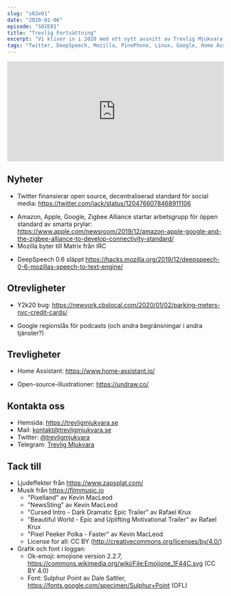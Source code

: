 ```yaml
---
slug: "s02e01"
date: "2020-01-06"
episode: "S02E01"
title: "Trevlig Fortsättning"
excerpt: "Vi kliver in i 2020 med ett nytt avsnitt av Trevlig Mjukvara. Som vanligt diskuterar vi nyheter, otrevligheter och trevligheter. Vi blir lite besvikna på Google, glada på Mozilla och allmänt imponerade av Home Assistant!"
tags: "Twitter, DeepSpeech, Mozilla, PinePhone, Linux, Google, Home Assistant, ActivityPub, Amazon, Apple, Zigbee, Open Source, Plasma, KDE, Matrix"
---
```


<!-- Går det inte att sätta några av dessa dynamiskt utifrån värdena på slugsen där uppe? -->
<SEO title="S02E01 - Trevlig Fortsättning" />
<div style="width: 100%;">
<iframe src="https://open.spotify.com/embed-podcast/episode/78UI5fZs7rRxSKV6CPaiDc" width="100%" height="232" frameborder="0" allowtransparency="true" allow="encrypted-media"></iframe>
</div>

## Nyheter
- Twitter finansierar open source, decentraliserad standard för social media: https://twitter.com/jack/status/1204766078468911106
<!---
  * ActivityPub?
   - mastodon
   - Nextcloud
  * Ny standard?
--->
- Amazon, Apple, Google, Zigbee Alliance startar arbetsgrupp för öppen standard av smarta prylar: https://www.apple.com/newsroom/2019/12/amazon-apple-google-and-the-zigbee-alliance-to-develop-connectivity-standard/
- Mozilla byter till Matrix från IRC 
<!---
 * andra som bytt: KDE, French Ministry of Digital
--->
- DeepSpeech 0.6 släppt https://hacks.mozilla.org/2019/12/deepspeech-0-6-mozillas-speech-to-text-engine/
<!---
 * 22 gånger mindre minnesanvändning
 * startar 500 gånger snabbare
 * engelska modellen 50% mindre
 --->


## Otrevligheter
- Y2k20 bug: https://newyork.cbslocal.com/2020/01/02/parking-meters-nyc-credit-cards/
<!---
  * 14 000 automater i NYC
--->
- Google regionslås för podcasts (och andra begränsningar i andra tjänster?)
<!---
  * google+ invite only 
  * google wave invite only
  * stadia
  * google buzz
--->
## Trevligheter
- Home Assistant: https://www.home-assistant.io/
<!---
  * vad: hubben för alla sina prylar
  * öppna alternativ: openhab, domoticz
  * stängda motsvarigheter: samsung smart things, homey, hue bridge 
  * usp: open source, lokal, extremt populär (10:e plats av mest contributors på github)
  * baksidor: inte version 1.0 än... men 0.103
--->
- Open-source-illustrationer: https://undraw.co/

<!---
## Utmaningar
Alex PinePhone kommer snart... troligen
Seb funderar på linux...
--->

## Kontakta oss
- Hemsida: https://trevligmjukvara.se
- Mail: kontakt@trevligmjukvara.se
- Twitter: [@trevligmjukvara](https://twitter.com/trevligmjukvara)
- Telegram: [Trevlig Mjukvara](https://t.me/joinchat/DlijABRluWXX47HaCxSWnw)

## Tack till
- Ljudeffekter från https://www.zapsplat.com/ 
- Musik från https://filmmusic.io
  * "Pixelland" av Kevin MacLeod
  * "NewsSting" av Kevin MacLeod 
  * "Cursed Intro - Dark Dramatic Epic Trailer" av Rafael Krux
  * "Beautiful World - Epic and Uplifting Motivational Trailer" av Rafael Krux
  * "Pixel Peeker Polka - Faster" av Kevin MacLeod
  * License for all: CC BY (http://creativecommons.org/licenses/by/4.0/)
- Grafik och font i loggan:
  * Ok-emoji: emojione version 2.2.7, https://commons.wikimedia.org/wiki/File:Emojione_1F44C.svg (CC BY 4.0)
  * Font: Sulphur Point av Dale Sattler, https://fonts.google.com/specimen/Sulphur+Point (OFL)
